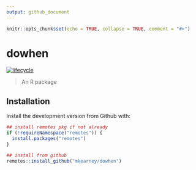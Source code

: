 ```yaml
---
output: github_document
---
```


<!-- README.md is generated from README.Rmd. Please edit that file -->

```r
knitr::opts_chunk$set(echo = TRUE, collapse = TRUE, comment = "#>")
```
# dowhen

<!--[![Build status](https://travis-ci.org/mkearney/dowhen.svg?branch=master)](https://travis-ci.org/mkearney/dowhen)
[![CRAN status](https://www.r-pkg.org/badges/version/dowhen)](https://cran.r-project.org/package=dowhen)
[![Coverage Status](https://codecov.io/gh/mkearney/dowhen/branch/master/graph/badge.svg)](https://codecov.io/gh/mkearney/dowhen?branch=master)

#![Downloads](https://cranlogs.r-pkg.org/badges/dowhen)
#![Downloads](https://cranlogs.r-pkg.org/badges/grand-total/dowhen)-->
[![lifecycle](https://img.shields.io/badge/lifecycle-experimental-orange.svg)](https://www.tidyverse.org/lifecycle/#experimental)

> An R package

## Installation

Install the development version from Github with:

``` r
## install remotes pkg if not already
if (!requireNamespace("remotes")) {
  install.packages("remotes")
}

## install from github
remotes::install_github("mkearney/dowhen")
```
